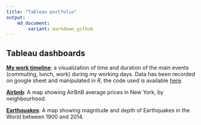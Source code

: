 ---
title: "Tableau portfolio"
output: 
    md_document:
        variant: markdown_github
---


## Tableau dashboards

[**My work timeline**](https://public.tableau.com/profile/roberto.sichera#!/vizhome/WorkTimeline_15758254866960/Dashboard_h): a visualization of time and duration of the main events
(commuting, lunch, work) during my working days. Data has been recorded on google sheet
and manipulated in *R*, the code used is available [here](https://github.com/rhobis/Portfolio/tree/master/Tableau/work_timeline).

[**Airbnb**](https://public.tableau.com/profile/roberto.sichera#!/vizhome/AirBnbNY_15638906200000/Dashboard): A map showing AirBnB average prices in New York, by neighbourhood.

[**Earthquakes**](https://public.tableau.com/profile/roberto.sichera#!/vizhome/Exercise-Earthquakes/Dashboard):
A map showing magnitude and depth of Earthquakes in the World between 1900 and 2014.